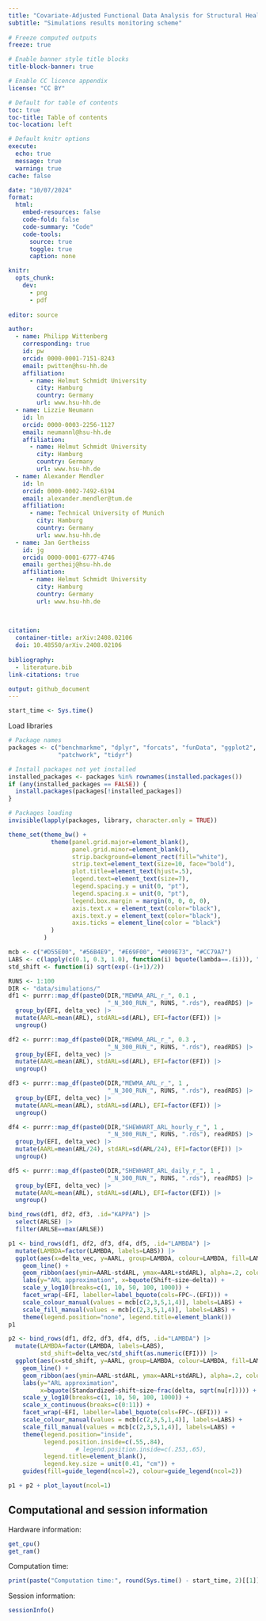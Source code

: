 ```yaml
---
title: "Covariate-Adjusted Functional Data Analysis for Structural Health Monitoring"
subtitle: "Simulations results monitoring scheme"
        
# Freeze computed outputs
freeze: true

# Enable banner style title blocks
title-block-banner: true

# Enable CC licence appendix
license: "CC BY"

# Default for table of contents
toc: true
toc-title: Table of contents
toc-location: left

# Default knitr options
execute:
  echo: true
  message: true
  warning: true
cache: false

date: "10/07/2024" 
format:
  html:
    embed-resources: false
    code-fold: false
    code-summary: "Code"
    code-tools:
      source: true
      toggle: true
      caption: none

knitr:
  opts_chunk:
    dev:
      - png
      - pdf
      
editor: source

author:
  - name: Philipp Wittenberg
    corresponding: true
    id: pw
    orcid: 0000-0001-7151-8243
    email: pwitten@hsu-hh.de
    affiliation: 
      - name: Helmut Schmidt University
        city: Hamburg
        country: Germany
        url: www.hsu-hh.de
  - name: Lizzie Neumann
    id: ln
    orcid: 0000-0003-2256-1127
    email: neumannl@hsu-hh.de
    affiliation: 
      - name: Helmut Schmidt University
        city: Hamburg
        country: Germany
        url: www.hsu-hh.de
  - name: Alexander Mendler
    id: ln
    orcid: 0000-0002-7492-6194
    email: alexander.mendler@tum.de
    affiliation: 
      - name: Technical University of Munich
        city: Hamburg
        country: Germany
        url: www.hsu-hh.de
  - name: Jan Gertheiss
    id: jg
    orcid: 0000-0001-6777-4746
    email: gertheij@hsu-hh.de
    affiliation: 
      - name: Helmut Schmidt University
        city: Hamburg
        country: Germany
        url: www.hsu-hh.de        
        
        

citation: 
  container-title: arXiv:2408.02106
  doi: 10.48550/arXiv.2408.02106
  
bibliography:
  - literature.bib
link-citations: true

output: github_document
---
```


```r
start_time <- Sys.time()
```

Load libraries

```r
# Package names
packages <- c("benchmarkme", "dplyr", "forcats", "funData", "ggplot2", 
              "patchwork", "tidyr")

# Install packages not yet installed
installed_packages <- packages %in% rownames(installed.packages())
if (any(installed_packages == FALSE)) {
  install.packages(packages[!installed_packages])
}

# Packages loading
invisible(lapply(packages, library, character.only = TRUE))

theme_set(theme_bw() +
            theme(panel.grid.major=element_blank(),
                  panel.grid.minor=element_blank(),
                  strip.background=element_rect(fill="white"),
                  strip.text=element_text(size=10, face="bold"),
                  plot.title=element_text(hjust=.5),
                  legend.text=element_text(size=7),
                  legend.spacing.y = unit(0, "pt"),
                  legend.spacing.x = unit(0, "pt"),
                  legend.box.margin = margin(0, 0, 0, 0),
                  axis.text.x = element_text(color="black"),
                  axis.text.y = element_text(color="black"),
                  axis.ticks = element_line(color = "black")
            )
          )

mcb <- c("#D55E00", "#56B4E9", "#E69F00", "#009E73", "#CC79A7")
LABS <- c(lapply(c(0.1, 0.3, 1.0), function(i) bquote(lambda==.(i))), "bl/mf (hourly)", "bl/mf (av. daily)")
std_shift <- function(i) sqrt(exp(-(i+1)/2))
```

```r
RUNS <- 1:100
DIR <- "data/simulations/"
df1 <- purrr::map_df(paste0(DIR,"MEWMA_ARL_r_", 0.1 , 
                            "_N_300_RUN_", RUNS, ".rds"), readRDS) |>
  group_by(EFI, delta_vec) |>
  mutate(AARL=mean(ARL), stdARL=sd(ARL), EFI=factor(EFI)) |>
  ungroup()

df2 <- purrr::map_df(paste0(DIR,"MEWMA_ARL_r_", 0.3 , 
                            "_N_300_RUN_", RUNS, ".rds"), readRDS) |>
  group_by(EFI, delta_vec) |>
  mutate(AARL=mean(ARL), stdARL=sd(ARL), EFI=factor(EFI)) |>
  ungroup()

df3 <- purrr::map_df(paste0(DIR,"MEWMA_ARL_r_", 1 , 
                            "_N_300_RUN_", RUNS, ".rds"), readRDS) |>
  group_by(EFI, delta_vec) |>
  mutate(AARL=mean(ARL), stdARL=sd(ARL), EFI=factor(EFI)) |>
  ungroup()

df4 <- purrr::map_df(paste0(DIR,"SHEWHART_ARL_hourly_r_", 1 , 
                            "_N_300_RUN_", RUNS, ".rds"), readRDS) |>
  group_by(EFI, delta_vec) |>
  mutate(AARL=mean(ARL/24), stdARL=sd(ARL/24), EFI=factor(EFI)) |>
  ungroup()

df5 <- purrr::map_df(paste0(DIR,"SHEWHART_ARL_daily_r_", 1 , 
                            "_N_300_RUN_", RUNS, ".rds"), readRDS) |>
  group_by(EFI, delta_vec) |>
  mutate(AARL=mean(ARL), stdARL=sd(ARL), EFI=factor(EFI)) |>
  ungroup()
```

```r
bind_rows(df1, df2, df3, .id="KAPPA") |> 
  select(ARLSE) |>
  filter(ARLSE==max(ARLSE))
```

```r
p1 <- bind_rows(df1, df2, df3, df4, df5, .id="LAMBDA") |>
  mutate(LAMBDA=factor(LAMBDA, labels=LABS)) |>
  ggplot(aes(x=delta_vec, y=AARL, group=LAMBDA, colour=LAMBDA, fill=LAMBDA)) +
    geom_line() +
    geom_ribbon(aes(ymin=AARL-stdARL, ymax=AARL+stdARL), alpha=.2, colour=NA) +
    labs(y="ARL approximation", x=bquote(Shift~size~delta)) +
    scale_y_log10(breaks=c(1, 10, 50, 100, 1000)) +
    facet_wrap(~EFI, labeller=label_bquote(cols=FPC~.(EFI))) +
    scale_colour_manual(values = mcb[c(2,3,5,1,4)], labels=LABS) +
    scale_fill_manual(values = mcb[c(2,3,5,1,4)], labels=LABS) +
    theme(legend.position="none", legend.title=element_blank())
p1
```

```r
p2 <- bind_rows(df1, df2, df3, df4, df5, .id="LAMBDA") |>
  mutate(LAMBDA=factor(LAMBDA, labels=LABS), 
         std_shift=delta_vec/std_shift(as.numeric(EFI))) |>
  ggplot(aes(x=std_shift, y=AARL, group=LAMBDA, colour=LAMBDA, fill=LAMBDA)) +
    geom_line() +
    geom_ribbon(aes(ymin=AARL-stdARL, ymax=AARL+stdARL), alpha=.2, colour=NA) +
    labs(y="ARL approximation", 
         x=bquote(Standardized~shift~size~frac(delta, sqrt(nu[r])))) +
    scale_y_log10(breaks=c(1, 10, 50, 100, 1000)) +
    scale_x_continuous(breaks=c(0:11)) +
    facet_wrap(~EFI, labeller=label_bquote(cols=FPC~.(EFI))) +
    scale_colour_manual(values = mcb[c(2,3,5,1,4)], labels=LABS) +
    scale_fill_manual(values = mcb[c(2,3,5,1,4)], labels=LABS) +
    theme(legend.position="inside", 
          legend.position.inside=c(.55,.84),
                   # legend.position.inside=c(.253,.65),
          legend.title=element_blank(),
          legend.key.size = unit(0.41, "cm")) +
    guides(fill=guide_legend(ncol=2), colour=guide_legend(ncol=2))
```

```r
p1 + p2 + plot_layout(ncol=1)
```

## Computational and session information

Hardware information:

```r
get_cpu()
get_ram()
```

Computation time:

```r
print(paste("Computation time:", round(Sys.time() - start_time, 2)[[1]], "seconds"))
```
Session information:

```r
sessionInfo()
```